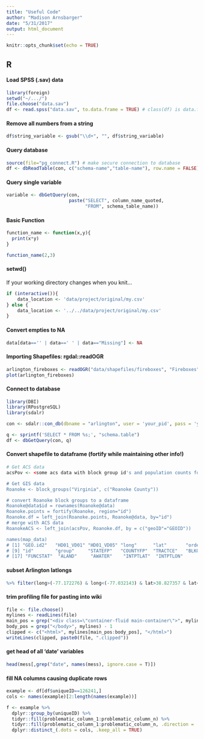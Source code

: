 ```yaml
---
title: "Useful Code"
author: "Madison Arnsbarger"
date: "5/31/2017"
output: html_document
---
```


```r
knitr::opts_chunk$set(echo = TRUE)
```

## R
#### Load SPSS (.sav) data
```r
library(foreign)
setwd("~/.../")
file.choose("data.sav")
df <- read.spss("data.sav", to.data.frame = TRUE) # class(df) is data.frame

```

#### Remove all numbers from a string
```r
df$string_variable <- gsub("\\d+", "", df$string_variable)
```

#### Query database
```r
source(file="pg_connect.R") # make secure connection to database
df <- dbReadTable(con, c("schema-name","table-name"), row.name = FALSE)
```

#### Query single variable
```r
variable <- dbGetQuery(con,
                       paste("SELECT", column_name_quoted,
                             "FROM", schema_table_name))
```

#### Basic Function 
```r
function_name <- function(x,y){
  print(x*y)
}

function_name(2,3)
```

#### setwd()
If your working directory changes when you knit...
```r
if (interactive()){
    data_location <- 'data/project/original/my.csv'
} else {
    data_location <- '../../data/project/original/my.csv'
}
```

#### Convert empties to NA
```r
data[data=='' | data==' ' | data=="Missing"] <- NA
```


#### Importing Shapefiles: rgdal::readOGR
```r
arlington_fireboxes <- readOGR("data/shapefiles/fireboxes", "Fireboxes")
plot(arlington_fireboxes)
```


#### Connect to database
```r
library(DBI)
library(RPostgreSQL)
library(sdalr)

con <- sdalr::con_db(dbname = "arlington", user = 'your_pid', pass = 'your_password')

q <- sprintf('SELECT * FROM %s;', "schema.table")
df <- dbGetQuery(con, q)
```
#### Convert shapefile to dataframe (fortify while maintaining other info!)
```r
# Get ACS data
acsPov <- <some acs data with block group id's and population counts for Roanoke>

# Get GIS data
Roanoke <- block_groups("Virginia", c("Roanoke County"))

# convert Roanoke block groups to a dataframe
Roanoke@data$id = rownames(Roanoke@data)
Roanoke.points = fortify(Roanoke, region="id")
Roanoke.df = left_join(Roanoke.points, Roanoke@data, by="id")
# merge with ACS data
RoanokeACS <- left_join(acsPov, Roanoke.df, by = c("geoID"="GEOID"))

names(map_data)
# [1] "GEO.id2"   "HD01_VD01" "HD01_VD05" "long"      "lat"       "order"     "hole"      "piece"
# [9] "id"        "group"     "STATEFP"   "COUNTYFP"  "TRACTCE"   "BLKGRPCE"  "NAMELSAD"  "MTFCC"    
# [17] "FUNCSTAT"  "ALAND"     "AWATER"    "INTPTLAT"  "INTPTLON"
```
#### subset Arlington latlongs
```r
%>% filter(long>(-77.172276) & long<(-77.032143) & lat>38.827357 & lat<38.934343)
```

#### trim profiling file for pasting into wiki
```r
file <- file.choose()
mylines <- readLines(file)
main_pos = grep("<div class=\"container-fluid main-container\">", mylines)
body_pos = grep("</body>", mylines) - 1
clipped <- c("<html>", mylines[main_pos:body_pos], "</html>")
writeLines(clipped, paste0(file, ".clipped"))
```

#### get head of all 'date' variables
```r
head(mess[,grep("date", names(mess), ignore.case = T)])
```
#### fill NA columns causing duplicate rows
```r
example <- df[df$uniqueID==126241,]
cols <- names(example)[2:length(names(example))]

f <- example %>%
  dplyr::group_by(uniqueID) %>%
  tidyr::fill(problematic_column_1:problematic_column_n) %>%
  tidyr::fill(problematic_column_1:problematic_column_n, .direction = 'up') %>%
  dplyr::distinct_(.dots = cols, .keep_all = TRUE)
```
